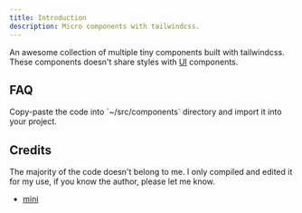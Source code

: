 ```yaml
---
title: Introduction
description: Micro components with tailwindcss.
---
```


An awesome collection of multiple tiny components built with tailwindcss.
These components doesn't share styles with [UI](/docs/ui) components.

## FAQ

<Accordions>
  <Accordion title='How do I use these components?'>
    Copy-paste the code into `~/src/components` directory and import it into
    your project.
  </Accordion>
</Accordions>

## Credits

The majority of the code doesn't belong to me. I only compiled and edited it for my use, if you know the author, please let me know.

- [mini](https://mini.codingcodax.dev)
